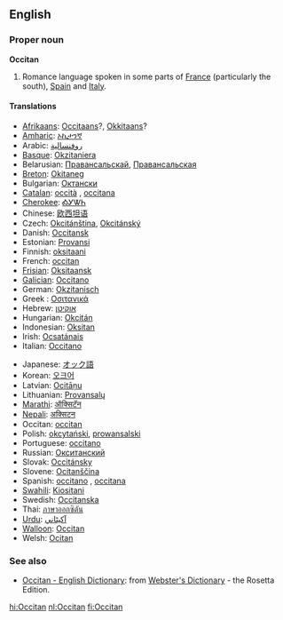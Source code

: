 {{see|occitan}}
==English==

===Proper noun===
{{wikipedia}}
'''Occitan'''
# Romance language spoken in some parts of [[France]] (particularly the south), [[Spain]] and [[Italy]].

====Translations====
{{top}}
*[[Afrikaans]]: [[Occitaans]]?, [[Okkitaans]]?
*[[Amharic]]: [[ኦኪታንኛ]]
*Arabic: [[روفنسالية]]
*[[Basque]]: [[Okzitaniera]]
*Belarusian: [[Правансальскай]], [[Правансальская]]
*[[Breton]]: [[Okitaneg]]
*Bulgarian: [[Октански]]
*[[Catalan]]: [[occità]] {{m}}, [[occitana]] {{f}}
*[[Cherokee]]: [[ᎣᎩᏔᏂ]]
*Chinese: [[欧西坦语]]
*Czech: [[Okcitánština]], [[Okcitánský]]
*Danish: [[Occitansk]]
*Estonian: [[Provansi]]
*Finnish: [[oksitaani]]
*French: [[occitan]] {{m}}
*[[Frisian]]: [[Oksitaansk]]
*[[Galician]]: [[Occitano]]
*German: [[Okzitanisch]]
*Greek<!-- Please note that this makes sense, so that Greek (Modern) and Greek (Ancient) are both listed under 'G' -->: [[Οσιτανικά]]
*Hebrew: [[אוקיטן]]
*Hungarian: [[Okcitán]]
*Indonesian: [[Oksitan]]
*Irish: [[Ocsatánais]]
*Italian: [[Occitano]]
{{mid}}
*Japanese: [[オック語]]
*Korean: [[오크어]]
*Latvian: [[Ocitāņu]]
*Lithuanian: [[Provansalų]]
*[[Marathi]]: [[ऑक्सिटॅन]]
*[[Nepali]]: [[अक्सिटन]]
*Occitan: [[occitan]]
*Polish: [[okcytański]], [[prowansalski]]
*Portuguese: [[occitano]]
*Russian: [[Окситанский]]
*Slovak: [[Occitánsky]]
*Slovene: [[Ocitanščina]]
*Spanish: [[occitano]] {{m}}, [[occitana]] {{f}}
*[[Swahili]]: [[Kiositani]]
*Swedish: [[Occitanska]]
*Thai: [[ภาษาออกซิตัน]]
*[[Urdu]]: [[آکيٹاني]]
*[[Walloon]]: [[Occitan]]
*Welsh: [[Ocitan]]
{{bottom}}

===See also===
{{interwiktionary|code=oc}}
*[http://www.websters-online-dictionary.org/definition/Occitan-english/ Occitan - English Dictionary]: from [http://www.websters-online-dictionary.org/ Webster's Dictionary] - the Rosetta Edition.

[[hi:Occitan]]
[[nl:Occitan]]
[[fi:Occitan]]
